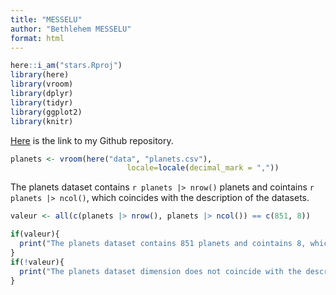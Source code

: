 ```yaml
---
title: "MESSELU"
author: "Bethlehem MESSELU"
format: html
---
```


```r
here::i_am("stars.Rproj")
library(here)
library(vroom)
library(dplyr)
library(tidyr)
library(ggplot2)
library(knitr)
```

[Here](https://github.com/mbethlehem/stars.git) is the link to my Github repository.

```r
planets <- vroom(here("data", "planets.csv"), 
                          locale=locale(decimal_mark = ","))
```

The planets dataset contains `r planets |> nrow()` planets and cointains `r planets |> ncol()`, which coincides with the description of the datasets. 

```r
valeur <- all(c(planets |> nrow(), planets |> ncol()) == c(851, 8))
```
```r
if(valeur){ 
  print("The planets dataset contains 851 planets and cointains 8, which coincides with the description of the dataset.")
}
if(!valeur){
  print("The planets dataset dimension does not coincide with the description of the dataset.")
} 
```
